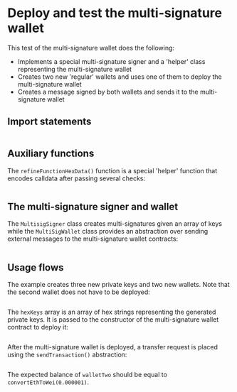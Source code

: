 # Deploy and test the multi-signature wallet

This test of the multi-signature wallet does the following:

* Implements a special multi-signature signer and a 'helper' class representing the multi-signature wallet
* Creates two new 'regular' wallets and uses one of them to deploy the multi-signature wallet
* Creates a message signed by both wallets and sends it to the multi-signature wallet

## Import statements

```ts showLineNumbers file=../../../tests/cookbook-multisig.test.mts start=startImportStatements end=endImportStatements
```

## Auxiliary functions

The `refineFunctionHexData()` function is a special 'helper' function that encodes calldata after passing several checks:

```ts showLineNumbers file=../../../tests/cookbook-multisig.test.mts start=startRefineFunctionHexData end=endRefineFunctionHexData
```

## The multi-signature signer and wallet

The `MultisigSigner` class creates multi-signatures given an array of keys while the `MultiSigWallet` class provides an abstraction over sending external messages to the multi-signature wallet contracts:

```ts showLineNumbers file=../../../tests/cookbook-multisig.test.mts start=startHelpers end=endHelpers
```

## Usage flows

The example creates three new private keys and two new wallets. Note that the second wallet does not have to be deployed:

```ts showLineNumbers file=../../../tests/cookbook-multisig.test.mts start=startInitialUsageFlow end=endInitialUsageFlow
```

The `hexKeys` array is an array of hex strings representing the generated private keys. It is passed to the constructor of the multi-signature wallet contract to deploy it:

```ts showLineNumbers file=../../../tests/cookbook-multisig.test.mts start=startMultiSigDeployment end=endMultiSigDeployment
```

After the multi-signature wallet is deployed, a transfer request is placed using the `sendTransaction()` abstraction:

```ts showLineNumbers file=../../../tests/cookbook-multisig.test.mts start=startTransfer end=endTransfer
```

The expected balance of `walletTwo` should be equal to `convertEthToWei(0.000001)`.